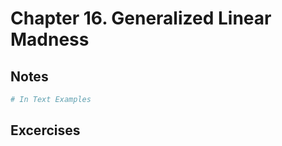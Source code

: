 # Chapter 16. Generalized Linear Madness

## Notes

```r
# In Text Examples
```



## Excercises



